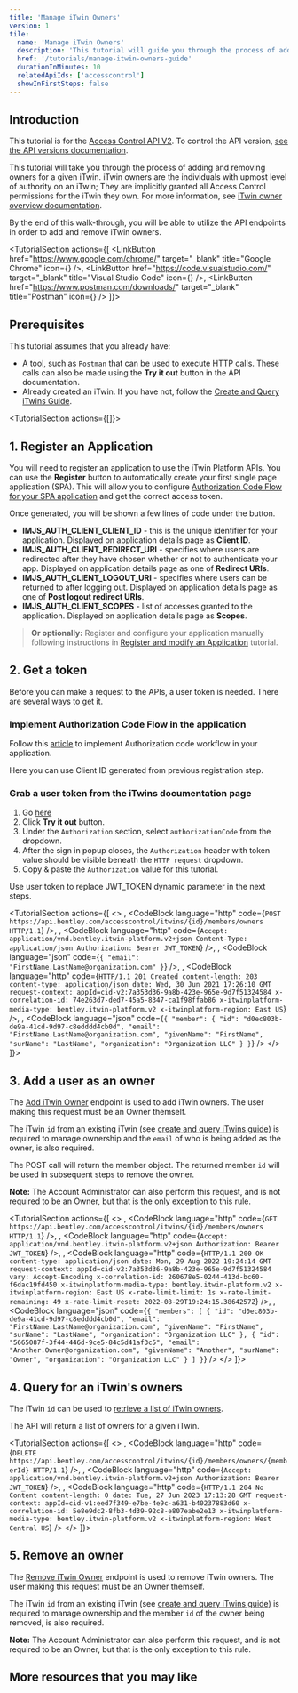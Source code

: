 ```yaml
---
title: 'Manage iTwin Owners'
version: 1
tile:
  name: 'Manage iTwin Owners'
  description: 'This tutorial will guide you through the process of adding and removing owners on an iTwin'
  href: '/tutorials/manage-itwin-owners-guide'
  durationInMinutes: 10
  relatedApiIds: ['accesscontrol']
  showInFirstSteps: false
---
```


<Introduction
  skillLevel="Basic"
  durationInMinutes="10">

## Introduction

<Alert>

This tutorial is for the [Access Control API V2](/apis/access-control-v2/overview/). To control the API version, [see the API versions documentation](/apis/overview/lifecycle/#api-versions).

</Alert>

This tutorial will take you through the process of adding and removing owners for a given iTwin. iTwin owners are the individuals with upmost level of authority on an iTwin; They are implicitly granted all Access Control permissions for the iTwin they own. For more information, see [iTwin owner overview documentation](/apis/access-control/#itwinowner).

By the end of this walk-through, you will be able to utilize the API endpoints in order to add and remove iTwin owners.

</Introduction>

<TutorialSection
actions={[
<LinkButton
href="https://www.google.com/chrome/"
target="_blank"
title="Google Chrome"
icon={<GoogleChromeIcon />}
/>,
<LinkButton
href="https://code.visualstudio.com/"
target="_blank"
title="Visual Studio Code"
icon={<VSCodeIcon />}
/>,
<LinkButton
href="https://www.postman.com/downloads/"
target="_blank"
title="Postman"
icon={<PostmanIcon />}
/>
]}>

## Prerequisites

This tutorial assumes that you already have:

- A tool, such as `Postman` that can be used to execute HTTP calls. These calls can also be made using the **Try it out** button in the API documentation.
- Already created an iTwin. If you have not, follow the [Create and Query iTwins Guide](/tutorials/create-and-query-itwins-guide/).

</TutorialSection>

<TutorialSection actions={[<CreateSPAButton clientName="Manage iTwin Owners tutorial"/>]}>

## 1. Register an Application

You will need to register an application to use the iTwin Platform APIs. You can use the **Register** button to automatically create your first single page application (SPA). This will allow you to configure [Authorization Code Flow for your SPA application](/apis/overview/authorization/#authorizesinglepageapplicationsspaanddesktopmobileapplicationsnative) and get the correct access token.

Once generated, you will be shown a few lines of code under the button.

- **IMJS_AUTH_CLIENT_CLIENT_ID** - this is the unique identifier for your application. Displayed on application details page as **Client ID**.
- **IMJS_AUTH_CLIENT_REDIRECT_URI** - specifies where users are redirected after they have chosen whether or not to authenticate your app. Displayed on application details page as one of **Redirect URIs**.
- **IMJS_AUTH_CLIENT_LOGOUT_URI** - specifies where users can be returned to after logging out. Displayed on application details page as one of **Post logout redirect URIs**.
- **IMJS_AUTH_CLIENT_SCOPES** - list of accesses granted to the application. Displayed on application details page as **Scopes**.

> **Or optionally:** Register and configure your application manually following instructions in [Register and modify an Application](/tutorials/register-and-modify-application/) tutorial.

</TutorialSection>

<TutorialSection>

## 2. Get a token

Before you can make a request to the APIs, a user token is needed. There are several ways to get it.

### Implement Authorization Code Flow in the application

Follow this [article](/apis/overview/authorization/) to implement Authorization code workflow in your application.

<Alert type="informational">

Here you can use Client ID generated from previous registration step.

</Alert>

### Grab a user token from the iTwins documentation page

1. Go [here](/apis/access-control/operations/get-iTwin-roles/)
2. Click **Try it out** button.
3. Under the `Authorization` section, select `authorizationCode` from the dropdown.
4. After the sign in popup closes, the `Authorization` header with token value should be visible beneath the `HTTP request` dropdown.
5. Copy & paste the `Authorization` value for this tutorial.

<Alert type="informational">

Use user token to replace JWT_TOKEN dynamic parameter in the next steps.

</Alert>

</TutorialSection>

<TutorialSection actions={[
  <>
    <Title>Request Syntax</Title>,
    <CodeBlock
      language="http"
      code={`POST https://api.bentley.com/accesscontrol/itwins/{id}/members/owners HTTP/1.1`} />,
    <Title>Request Headers</Title>,
    <CodeBlock
      language="http"
      code={`Accept: application/vnd.bentley.itwin-platform.v2+json
Content-Type: application/json
Authorization: Bearer JWT_TOKEN`} />,
    <Title>Request Body</Title>,
    <CodeBlock language="json"
      code={`{
  "email": "FirstName.LastName@organization.com"
}`}
  />,
    <Title>Response Headers</Title>,
    <CodeBlock
      language="http"
      code={`HTTP/1.1 201 Created
content-length: 203
content-type: application/json
date: Wed, 30 Jun 2021 17:26:10 GMT
request-context: appId=cid-v2:7a353d36-9a8b-423e-965e-9d7f51324584
x-correlation-id: 74e263d7-ded7-45a5-8347-ca1f98ffab86
x-itwinplatform-media-type: bentley.itwin-platform.v2
x-itwinplatform-region: East US`} />,
    <Title>Response Body</Title>,
    <CodeBlock language="json"
      code={`{
  "member": {
    "id": "d0ec803b-de9a-41cd-9d97-c8edddd4cb0d",
    "email": "FirstName.LastName@organization.com",
    "givenName": "FirstName",
    "surName": "LastName",
    "organization": "Organization LLC"
  }
}`}
      />
  </>
]}>

## 3. Add a user as an owner

The [Add iTwin Owner](/apis/access-control/operations/add-itwin-owner-member/) endpoint is used to add iTwin owners. The user making this request must be an Owner themself.

The iTwin `id` from an existing iTwin (see [create and query iTwins guide](/tutorials/create-and-query-itwins-guide/)) is required to manage ownership and the `email` of who is being added as the owner, is also required.

The POST call will return the member object. The returned member `id` will be used in subsequent steps to remove the owner.

**Note:** The Account Administrator can also perform this request, and is not required to be an Owner, but that is the only exception to this rule.

</TutorialSection>

<TutorialSection actions={[
<>
    <Title>Request Syntax</Title>,
    <CodeBlock
      language="http"
      code={`GET https://api.bentley.com/accesscontrol/itwins/{id}/members/owners HTTP/1.1`} />,
    <Title>Request Headers</Title>,
    <CodeBlock
      language="http"
      code={`Accept: application/vnd.bentley.itwin-platform.v2+json
Authorization: Bearer JWT_TOKEN`} />,
    <Title>Response Headers</Title>,
    <CodeBlock
      language="http"
      code={`HTTP/1.1 200 OK
content-type: application/json
date: Mon, 29 Aug 2022 19:24:14 GMT
request-context: appId=cid-v2:7a353d36-9a8b-423e-965e-9d7f51324584
vary: Accept-Encoding
x-correlation-id: 260678e5-0244-413d-bc60-f6dac19fd450
x-itwinplatform-media-type: bentley.itwin-platform.v2
x-itwinplatform-region: East US
x-rate-limit-limit: 1s
x-rate-limit-remaining: 49
x-rate-limit-reset: 2022-08-29T19:24:15.3864257Z`} />,
    <Title>Response Body</Title>,
    <CodeBlock language="json"
      code={`{
  "members": [
    {
      "id": "d0ec803b-de9a-41cd-9d97-c8edddd4cb0d",
      "email": "FirstName.LastName@organization.com",
      "givenName": "FirstName",
      "surName": "LastName",
      "organization": "Organization LLC"
    },
    {
      "id": "5665087f-3f44-446d-9ce5-84c5d41af3c5",
      "email": "Another.Owner@organization.com",
      "givenName": "Another",
      "surName": "Owner",
      "organization": "Organization LLC"
    }
  ]
}`}
  />
</>
]}>

## 4. Query for an iTwin's owners

The iTwin `id` can be used to [retrieve a list of iTwin owners](/apis/access-control/operations/get-itwin-owner-members/).

The API will return a list of owners for a given iTwin.

</TutorialSection>

<TutorialSection actions={[
<>
    <Title>Request Syntax</Title>,
    <CodeBlock
      language="http"
      code={`DELETE https://api.bentley.com/accesscontrol/itwins/{id}/members/owners/{memberId} HTTP/1.1`} />,
    <Title>Request Headers</Title>,
    <CodeBlock
      language="http"
      code={`Accept: application/vnd.bentley.itwin-platform.v2+json
Authorization: Bearer JWT_TOKEN`} />,
    <Title>Response Headers</Title>,
    <CodeBlock
      language="http"
      code={`HTTP/1.1 204 No Content
content-length: 0
date: Tue, 27 Jun 2023 17:13:28 GMT
request-context: appId=cid-v1:eed7f349-e7be-4e9c-a631-b40237883d60
x-correlation-id: 5e8e9dc2-8fb3-4d39-92c8-e807eabe2e13
x-itwinplatform-media-type: bentley.itwin-platform.v2
x-itwinplatform-region: West Central US`} />
</>
]}>

## 5. Remove an owner

The [Remove iTwin Owner](/apis/access-control/operations/remove-itwin-owner-member/) endpoint is used to remove iTwin owners. The user making this request must be an Owner themself.

The iTwin `id` from an existing iTwin (see [create and query iTwins guide](/tutorials/create-and-query-itwins-guide/)) is required to manage ownership and the member `id` of the owner being removed, is also required.

**Note:** The Account Administrator can also perform this request, and is not required to be an Owner, but that is the only exception to this rule.

</TutorialSection>

<ContinueLearningSection>

## More resources that you may like

<TileList>
  <LinkCard
    title="Create and Query iTwins Guide"
    href="/tutorials/create-and-query-itwins-guide/"
    description="Tutorial for creating and querying iTwins."
    isExternal={false}
  />
</TileList>

</ContinueLearningSection>
